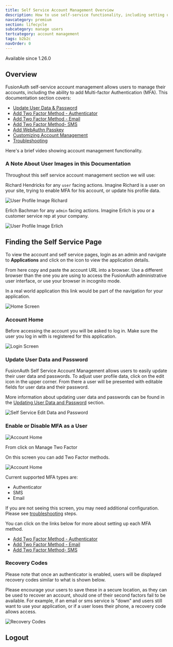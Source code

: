 ```yaml
---
title: Self Service Account Management Overview
description: How to use self-service functionality, including setting up multi-factor authentication as an admin and user, as well as configuring the self-service account mangement pages.
navcategory: premium
section: lifecycle
subcategory: manage users
tertcategory: account management
tags: b2b2c
navOrder: 0
---
```


<PremiumPlanBlurb />

<Aside type="version">
Available since 1.26.0
</Aside>

## Overview

FusionAuth self-service account management allows users to manage their accounts, including the ability to add Multi-factor Authentication (MFA).  This documentation section covers:

* [Update User Data & Password](/docs/lifecycle/manage-users/account-management/updating-user-data)
* [Add Two Factor Method - Authenticator](/docs/lifecycle/manage-users/account-management/two-factor-authenticator)
* [Add Two Factor Method - Email](/docs/lifecycle/manage-users/account-management/two-factor-email)
* [Add Two Factor Method- SMS](/docs/lifecycle/manage-users/account-management/two-factor-sms)
* [Add WebAuthn Passkey](/docs/lifecycle/manage-users/account-management/add-webauthn)
* [Customizing Account Management](/docs/lifecycle/manage-users/account-management/customizing-account-management)
* [Troubleshooting](/docs/lifecycle/manage-users/account-management/troubleshooting)

Here's a brief video showing account management functionality.

<YouTube id="_HJ4yymXYrs" />

### A Note About User Images in this Documentation

Throughout this self service account management section we will use:

Richard Hendricks for any `user` facing actions. Imagine Richard is a user on your site, trying to enable MFA for his account, or update his profile data.

![User Profile Image Richard](/img/docs/lifecycle/manage-users/account-management/richard-hendricks-small-profile.png)

Erlich Bachman for any `admin` facing actions. Imagine Erlich is you or a customer service rep at your company.

![User Profile Image Erlich](/img/docs/lifecycle/manage-users/account-management/erlich-bachman-small-profile.png)

## Finding the Self Service Page

To view the account and self service pages, login as an admin and navigate to <strong>Applications</strong> and click on the <Icon name="fa-search" /> icon to view the application details. 

From here copy and paste the account URL into a browser. Use a different browser than the one you are using to access the FusionAuth administrative user interface, or use your browser in incognito mode.

In a real world application this link would be part of the navigation for your application.

![Home Screen](/img/docs/lifecycle/manage-users/account-management/applications-home.png)

### Account Home

Before accessing the account you will be asked to log in. Make sure the user you log in with is registered for this application.

![Login Screen](/img/docs/lifecycle/manage-users/account-management/account-login.png)

### Update User Data and Password

FusionAuth Self Service Account Management allows users to easily update their user data and passwords.  To adjust user profile data, click on the edit icon in the upper corner.  From there a user will be presented with editable fields for user data and their password. 

More information about updating user data and passwords can be found in the [Updating User Data and Password](/docs/lifecycle/manage-users/account-management/updating-user-data) section.

![Self Service Edit Data and Password](/img/docs/lifecycle/manage-users/account-management/user-self-serve-edit-password-crop.png)

### Enable or Disable MFA as a User

![Account Home](/img/docs/lifecycle/manage-users/account-management/registered-account-home.png)

From click on <InlineField>Manage Two Factor</InlineField>

On this screen you can add Two Factor methods.

![Account Home](/img/docs/lifecycle/manage-users/account-management/2fa-home-account-crop.png)

Current supported MFA types are:

- Authenticator
- SMS
- Email

If you are not seeing this screen, you may need additional configuration.
Please see [troubleshooting](/docs/lifecycle/manage-users/account-management/troubleshooting) steps.

You can click on the links below for more about setting up each MFA method.

- [Add Two Factor Method - Authenticator](/docs/lifecycle/manage-users/account-management/two-factor-authenticator)
- [Add Two Factor Method - Email](/docs/lifecycle/manage-users/account-management/two-factor-email)
- [Add Two Factor Method- SMS](/docs/lifecycle/manage-users/account-management/two-factor-sms)

<DifferenceTwoFactorMultiFactor />

### Recovery Codes

Please note that once an authenticator is enabled, users will be displayed recovery codes similar to what is shown below. 

Please encourage your users to save these in a secure location, as they can be used to recover an account, should one of their second factors fail to be available. For example, if an email or sms service is "down" and users still want to use your application, or if a user loses their phone, a recovery code allows access.

![Recovery Codes](/img/docs/lifecycle/manage-users/account-management/mfa-recovery-codes-crop.png)

## Logout

<AccountLogout />
